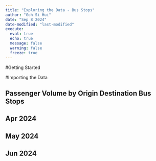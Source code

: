 ```yaml
---
title: "Exploring the Data - Bus Stops"
author: "Goh Si Hui"
date: "Sep 8 2024"
date-modified: "last-modified"
execute: 
  eval: true
  echo: true
  message: false
  warning: false
  freeze: true
---
```


#Getting Started 


#Importing the Data 

## Passenger Volume by Origin Destination Bus Stops 
::: {.panel-tabset}

## Apr 2024  

## May 2024 

## Jun 2024 

::: 
